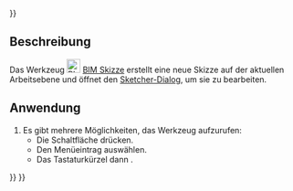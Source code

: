 <languages/>
{{UnfinishedDocu{{#translation:}}}}

{{Docnav/de
|
|[[BIM_Project/de|Projekt]]
|[[BIM_Workbench/de|BIM]]
|IconL=
|IconR=BIM_Project.svg
|IconC=Workbench_BIM.svg
}}

{{GuiCommand/de
|Name=BIM Sketch
|Name/de=BIM Skizze
|MenuLocation=2D Drafting → Sketch
|Workbenches=[[BIM_Workbench/de|BIM]]
|Shortcut={{KEY|S}} {{KEY|K}}
|Version=1.0
|SeeAlso=[[Sketcher_NewSketch/de|Sketcher NeueSkizze]], [[PartDesign_NewSketch/de|PartDesign NeueSkizze]]
}}

<span id="Description"></span>
==Beschreibung==

Das Werkzeug [[Image:BIM_Sketch.svg|24px]] [[BIM_Sketch/de|BIM Skizze]] erstellt eine neue Skizze auf der aktuellen Arbeitsebene und öffnet den [[Sketcher_Dialog/de|Sketcher-Dialog]], um sie zu bearbeiten.

<span id="Usage"></span>
==Anwendung==

# Es gibt mehrere Möglichkeiten, das Werkzeug aufzurufen:
#* Die Schaltfläche {{Button|[[Image:BIM_Sketch.svg|16px]] [[BIM_Sketch/de|Sketch]]}} drücken.
#* Den Menüeintrag {{MenuCommand|2D Drafting → [[Image:BIM_Sketch.svg|16px]] Sketch}} auswählen.
#* Das Tastaturkürzel {{KEY|S}} dann {{KEY|K}}.


{{Docnav/de
|
|[[BIM_Project/de|Projekt]]
|[[BIM_Workbench/de|BIM]]
|IconL=
|IconR=BIM_Project.svg
|IconC=Workbench_BIM.svg
}}

{{BIM_Tools_navi{{#translation:}}}}
{{Userdocnavi{{#translation:}}}}
